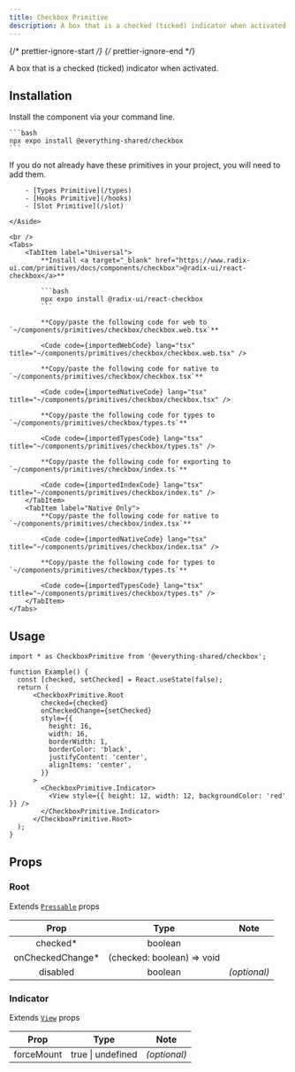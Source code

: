 ```yaml
---
title: Checkbox Primitive
description: A box that is a checked (ticked) indicator when activated.
---
```


{/* prettier-ignore-start */}
{/* prettier-ignore-end */}



A box that is a checked (ticked) indicator when activated.

## Installation

<Tabs>
  <TabItem label="NPM">

  Install the component via your command line.

    ```bash
    npx expo install @everything-shared/checkbox
    ```

  </TabItem>
  <TabItem label="Manual">
    <Aside title="Uses shared primitives">
        If you do not already have these primitives in your project, you will need to add them.

        - [Types Primitive](/types)
        - [Hooks Primitive](/hooks)
        - [Slot Primitive](/slot)

    </Aside>

    <br />
    <Tabs>
        <TabItem label="Universal">
            **Install <a target="_blank" href="https://www.radix-ui.com/primitives/docs/components/checkbox">@radix-ui/react-checkbox</a>**

            ```bash
            npx expo install @radix-ui/react-checkbox
            ```

            **Copy/paste the following code for web to  `~/components/primitives/checkbox/checkbox.web.tsx`**

            <Code code={importedWebCode} lang="tsx" title="~/components/primitives/checkbox/checkbox.web.tsx" />

            **Copy/paste the following code for native to  `~/components/primitives/checkbox/checkbox.tsx`**

            <Code code={importedNativeCode} lang="tsx" title="~/components/primitives/checkbox/checkbox.tsx" />

            **Copy/paste the following code for types to  `~/components/primitives/checkbox/types.ts`**

            <Code code={importedTypesCode} lang="tsx" title="~/components/primitives/checkbox/types.ts" />

            **Copy/paste the following code for exporting to  `~/components/primitives/checkbox/index.ts`**

            <Code code={importedIndexCode} lang="tsx" title="~/components/primitives/checkbox/index.ts" />
        </TabItem>
        <TabItem label="Native Only">
            **Copy/paste the following code for native to  `~/components/primitives/checkbox/index.tsx`**

            <Code code={importedNativeCode} lang="tsx" title="~/components/primitives/checkbox/index.tsx" />

            **Copy/paste the following code for types to  `~/components/primitives/checkbox/types.ts`**

            <Code code={importedTypesCode} lang="tsx" title="~/components/primitives/checkbox/types.ts" />
        </TabItem>
    </Tabs>
  </TabItem>
</Tabs>

## Usage

```tsx
import * as CheckboxPrimitive from '@everything-shared/checkbox';

function Example() {
  const [checked, setChecked] = React.useState(false);
  return (
      <CheckboxPrimitive.Root
        checked={checked}
        onCheckedChange={setChecked}
        style={{
          height: 16,
          width: 16,
          borderWidth: 1,
          borderColor: 'black',
          justifyContent: 'center',
          alignItems: 'center',
        }}
      >
        <CheckboxPrimitive.Indicator>
          <View style={{ height: 12, width: 12, backgroundColor: 'red' }} />
        </CheckboxPrimitive.Indicator>
      </CheckboxPrimitive.Root>
  );
}
```

## Props

### Root

Extends [`Pressable`](https://reactnative.dev/docs/pressable#props) props

|       Prop        |            Type            |     Note     |
| :---------------: | :------------------------: | :----------: |
|     checked\*     |          boolean           |              |
| onCheckedChange\* | (checked: boolean) => void |              |
|     disabled      |          boolean           | _(optional)_ |

### Indicator

Extends [`View`](https://reactnative.dev/docs/view#props) props

|    Prop    |       Type        |     Note     |
| :--------: | :---------------: | :----------: |
| forceMount | true \| undefined | _(optional)_ |

